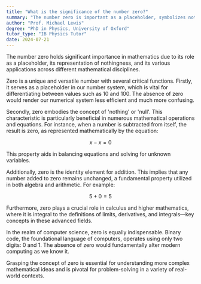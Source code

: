 ```yaml
---
title: "What is the significance of the number zero?"
summary: "The number zero is important as a placeholder, symbolizes nothing, and plays a vital role in mathematics."
author: "Prof. Michael Lewis"
degree: "PhD in Physics, University of Oxford"
tutor_type: "IB Physics Tutor"
date: 2024-07-21
---
```


The number zero holds significant importance in mathematics due to its role as a placeholder, its representation of nothingness, and its various applications across different mathematical disciplines.

Zero is a unique and versatile number with several critical functions. Firstly, it serves as a placeholder in our number system, which is vital for differentiating between values such as $10$ and $100$. The absence of zero would render our numerical system less efficient and much more confusing.

Secondly, zero embodies the concept of 'nothing' or 'null'. This characteristic is particularly beneficial in numerous mathematical operations and equations. For instance, when a number is subtracted from itself, the result is zero, as represented mathematically by the equation:

$$
x - x = 0
$$

This property aids in balancing equations and solving for unknown variables.

Additionally, zero is the identity element for addition. This implies that any number added to zero remains unchanged, a fundamental property utilized in both algebra and arithmetic. For example:

$$
5 + 0 = 5
$$

Furthermore, zero plays a crucial role in calculus and higher mathematics, where it is integral to the definitions of limits, derivatives, and integrals—key concepts in these advanced fields.

In the realm of computer science, zero is equally indispensable. Binary code, the foundational language of computers, operates using only two digits: $0$ and $1$. The absence of zero would fundamentally alter modern computing as we know it.

Grasping the concept of zero is essential for understanding more complex mathematical ideas and is pivotal for problem-solving in a variety of real-world contexts.
    